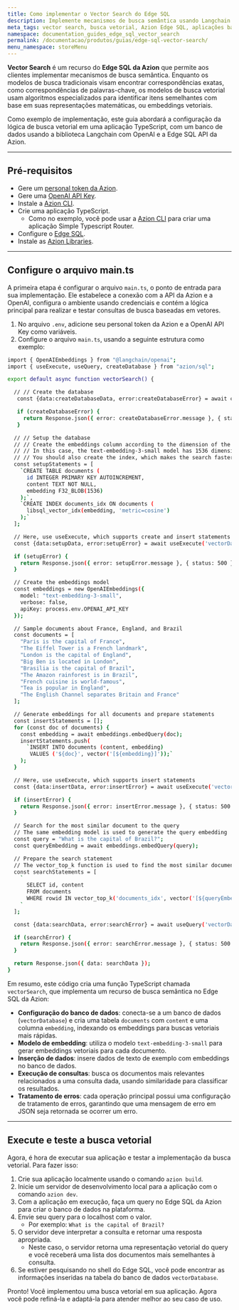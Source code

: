 ```yaml
---
title: Como implementar o Vector Search do Edge SQL
description: Implemente mecanismos de busca semântica usando Langchain e a Edge SQL API da Azion em uma edge application TypeScript.
meta_tags: vector search, busca vetorial, Azion Edge SQL, aplicações baseadas em IA, vector embeddings
namespace: documentation_guides_edge_sql_vector_search
permalink: /documentacao/produtos/guias/edge-sql-vector-search/
menu_namespace: storeMenu
---
```



**Vector Search** é um recurso do **Edge SQL da Azion** que permite aos clientes implementar mecanismos de busca semântica. Enquanto os modelos de busca tradicionais visam encontrar correspondências exatas, como correspondências de palavras-chave, os modelos de busca vetorial usam algoritmos especializados para identificar itens semelhantes com base em suas representações matemáticas, ou embeddings vetoriais.

<LinkButton link="/pt-br/documentacao/produtos/store/edge-sql/vector-search/" label="Saiba mais sobre o Vector Search" severity="secondary" target="_blank" />

Como exemplo de implementação, este guia abordará a configuração da lógica de busca vetorial em uma aplicação TypeScript, com um banco de dados usando a biblioteca Langchain com OpenAI e a Edge SQL API da Azion.

---

## Pré-requisitos

- Gere um [personal token da Azion](/pt-br/documentacao/produtos/guias/personal-tokens/).
- Gere uma [OpenAI API Key](https://platform.openai.com/docs/quickstart/create-and-export-an-api-key).
- Instale a [Azion CLI](/pt-br/documentacao/produtos/azion-cli/visao-geral/).
- Crie uma aplicação TypeScript. 
    - Como no exemplo, você pode usar a [Azion CLI](/pt-br/documentacao/devtools/cli/init/) para criar uma aplicação Simple Typescript Router.
- Configure o [Edge SQL](/pt-br/documentacao/produtos/store/edge-sql/).
- Instale as [Azion Libraries](https://github.com/aziontech/lib).

---

## Configure o arquivo main.ts

A primeira etapa é configurar o arquivo `main.ts`, o ponto de entrada para sua implementação. Ele estabelece a conexão com a API da Azion e a OpenAI, configura o ambiente usando credenciais e contém a lógica principal para realizar e testar consultas de busca baseadas em vetores.

1. No arquivo `.env`, adicione seu personal token da Azion e a OpenAI API Key como variáveis.
2. Configure o arquivo `main.ts`, usando a seguinte estrutura como exemplo:

```bash
import { OpenAIEmbeddings } from "@langchain/openai";
import { useExecute, useQuery, createDatabase } from "azion/sql";

export default async function vectorSearch() {

  // // Create the database
   const {data:createDatabaseData, error:createDatabaseError} = await createDatabase('vectorDatabase',{debug:true})

   if (createDatabaseError) {
     return Response.json({ error: createDatabaseError.message }, { status: 500 });
   }

  // // Setup the database
  // // Create the embeddings column according to the dimension of the embeddings model
  // // In this case, the text-embedding-3-small model has 1536 dimensions
  // // You should also create the index, which makes the search faster!
  const setupStatements = [
    `CREATE TABLE documents (
      id INTEGER PRIMARY KEY AUTOINCREMENT,
      content TEXT NOT NULL, 
      embedding F32_BLOB(1536)
    );`,
    `CREATE INDEX documents_idx ON documents (
      libsql_vector_idx(embedding, 'metric=cosine')
    );`
  ];

  // Here, use useExecute, which supports create and insert statements
  const {data:setupData, error:setupError} = await useExecute('vectorDatabase',setupStatements)

  if (setupError) {
    return Response.json({ error: setupError.message }, { status: 500 });
  }

  // Create the embeddings model
  const embeddings = new OpenAIEmbeddings({
    model: "text-embedding-3-small",
    verbose: false,
    apiKey: process.env.OPENAI_API_KEY
  });

  // Sample documents about France, England, and Brazil
  const documents = [
    "Paris is the capital of France",
    "The Eiffel Tower is a French landmark",
    "London is the capital of England", 
    "Big Ben is located in London",
    "Brasilia is the capital of Brazil",
    "The Amazon rainforest is in Brazil",
    "French cuisine is world-famous",
    "Tea is popular in England",
    "The English Channel separates Britain and France"
  ];

  // Generate embeddings for all documents and prepare statements
  const insertStatements = [];
  for (const doc of documents) {
    const embedding = await embeddings.embedQuery(doc);
    insertStatements.push(
      `INSERT INTO documents (content, embedding) 
       VALUES ('${doc}', vector('[${embedding}]'));`
    );
  }

  // Here, use useExecute, which supports insert statements
  const {data:insertData, error:insertError} = await useExecute('vectorDatabase',insertStatements,{debug:true}) 

  if (insertError) {
    return Response.json({ error: insertError.message }, { status: 500 });
  } 

  // Search for the most similar document to the query
  // The same embedding model is used to generate the query embedding
  const query = "What is the capital of Brazil?";
  const queryEmbedding = await embeddings.embedQuery(query); 

  // Prepare the search statement
  // The vector_top_k function is used to find the most similar documents to the query
  const searchStatements = [
    `
      SELECT id, content
      FROM documents
      WHERE rowid IN vector_top_k('documents_idx', vector('[${queryEmbedding}]'), 2)
    `
  ];

  const {data:searchData, error:searchError} = await useQuery('vectorDatabase',searchStatements)

  if (searchError) {
    return Response.json({ error: searchError.message }, { status: 500 });
  } 

  return Response.json({ data: searchData });
}
```

Em resumo, este código cria uma função TypeScript chamada `vectorSearch`, que implementa um recurso de busca semântica no Edge SQL da Azion:

- **Configuração do banco de dados**: conecta-se a um banco de dados (`vectorDatabase`) e cria uma tabela `documents` com `content` e uma columna `embedding`, indexando os embeddings para buscas vetoriais mais rápidas.
- **Modelo de embedding**: utiliza o modelo `text-embedding-3-small` para gerar embeddings vetoriais para cada documento.
- **Inserção de dados**: insere dados de texto de exemplo com embeddings no banco de dados.
- **Execução de consultas**: busca os documentos mais relevantes relacionados a uma consulta dada, usando similaridade para classificar os resultados.
- **Tratamento de erros**: cada operação principal possui uma configuração de tratamento de erros, garantindo que uma mensagem de erro em JSON seja retornada se ocorrer um erro.

---

## Execute e teste a busca vetorial

Agora, é hora de executar sua aplicação e testar a implementação da busca vetorial. Para fazer isso:

1. Crie sua aplicação localmente usando o comando `azion build`.
2. Inicie um servidor de desenvolvimento local para a aplicação com o comando `azion dev`.
3. Com a aplicação em execução, faça um query no Edge SQL da Azion para criar o banco de dados na plataforma.
4. Envie seu query para o localhost com o valor.
    - Por exemplo: `What is the capital of Brazil?`
5. O servidor deve interpretar a consulta e retornar uma resposta apropriada.
    - Neste caso, o servidor retorna uma representação vetorial do query e você receberá uma lista dos documentos mais semelhantes à consulta.
6. Se estiver pesquisando no shell do Edge SQL, você pode encontrar as informações inseridas na tabela do banco de dados `vectorDatabase`.

Pronto! Você implementou uma busca vetorial em sua aplicação. Agora você pode refiná-la e adaptá-la para atender melhor ao seu caso de uso.